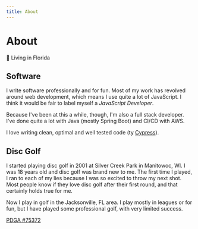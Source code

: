 ```yaml
---
title: About
---
```



# About

<Box>
  <div>
    <Age />
  </div>
  <div>
    <Text sx={{ fontSize: 2 }}>🌴 Living in Florida</Text>
  </div>
</Box>

## Software

I write software professionally and for fun. Most of my work has revolved around
web development, which means I use quite a lot of JavaScript. I think it would be
fair to label myself a _JavaScript Developer_.

Because I've been at this a while, though, I'm also a full stack developer. I've
done quite a lot with Java (mostly Spring Boot) and CI/CD with AWS.

I love writing clean, optimal and well tested code (ty [Cypress](https://www.cypress.io/)).

## Disc Golf

I started playing disc golf in 2001 at Silver Creek Park in Manitowoc, WI. I was 18
years old and disc golf was brand new to me. The first time I played, I ran to each
of my lies because I was so excited to throw my next shot. Most people know if they
love disc golf after their first round, and that certainly holds true for me.

Now I play in golf in the Jacksonville, FL area. I play mostly in leagues or for fun,
but I have played some professional golf, with very limited success.

[PDGA #75372](https://www.pdga.com/player/75372)
